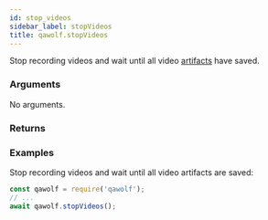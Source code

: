 ```yaml
---
id: stop_videos
sidebar_label: stopVideos
title: qawolf.stopVideos
---
```



<Syntax code="stopVideos()" />

Stop recording videos and wait until all video [artifacts](../../run_tests_in_ci#debug) have saved.

### Arguments

No arguments.

### Returns

<Argument
  description="Resolves when video recording is stopped and video artifacts are saved."
  name=""
  type="Promise<void>"
/>

### Examples

Stop recording videos and wait until all video artifacts are saved:

```js
const qawolf = require('qawolf');
// ...
await qawolf.stopVideos();
```
